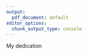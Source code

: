 ```yaml
---
output:
  pdf_document: default
editor_options:
  chunk_output_type: console
---
```


My dedication
